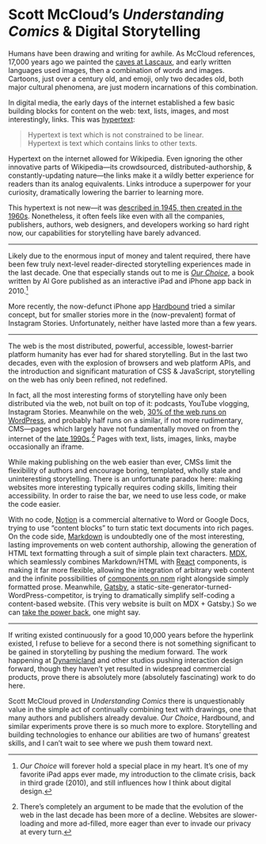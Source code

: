 # Scott McCloud’s _Understanding Comics_ & Digital Storytelling

Humans have been drawing and writing for awhile. As McCloud references, 17,000 years ago we painted the [caves at Lascaux](https://en.wikipedia.org/wiki/Lascaux), and early written languages used images, then a combination of words and images. Cartoons, just over a century old, and emoji, only two decades old, both major cultural phenomena, are just modern incarnations of this combination.

In digital media, the early days of the internet established a few basic building blocks for content on the web: text, lists, images, and most interestingly, links. This was [hypertext](https://www.w3.org/WhatIs.html):

> Hypertext is text which is not constrained to be linear.  
> Hypertext is text which contains links to other texts.

Hypertext on the internet allowed for Wikipedia. Even ignoring the other innovative parts of Wikipedia—its crowdsourced, distributed-authorship, & constantly-updating nature—the links make it a wildly better experience for readers than its analog equivalents. Links introduce a superpower for your curiosity, dramatically lowering the barrier to learning more.

This hypertext is not new—it was [described in 1945, then created in the 1960s](https://www.w3.org/History.html). Nonetheless, it often feels like even with all the companies, publishers, authors, web designers, and developers working so hard right now, our capabilities for storytelling have barely advanced.

---

Likely due to the enormous input of money and talent required, there have been few truly next-level reader-directed storytelling experiences made in the last decade. One that especially stands out to me is [_Our Choice_](http://pushpoppress.com/ourchoice/), a book written by Al Gore published as an interactive iPad and iPhone app back in 2010.[^1]

[^1]: _Our Choice_ will forever hold a special place in my heart. It’s one of my favorite iPad apps ever made, my introduction to the climate crisis, back in third grade (2010), and still influences how I think about digital design.

<YouTube id="LV-RvzXGH2Y" />

More recently, the now-defunct iPhone app [Hardbound](https://medium.com/hardbound-co/introducing-hardbound-10e547b2c67f) tried a similar concept, but for smaller stories more in the (now-prevalent) format of Instagram Stories. Unfortunately, neither have lasted more than a few years.

---

The web is the most distributed, powerful, accessible, lowest-barrier platform humanity has ever had for shared storytelling. But in the last two decades, even with the explosion of browsers and web platform APIs, and the introduction and significant maturation of CSS & JavaScript, storytelling on the web has only been refined, not redefined.

In fact, all the most interesting forms of storytelling have only been distributed via the web, not built on top of it: podcasts, YouTube vlogging, Instagram Stories. Meanwhile on the web, [30% of the web runs on WordPress](https://venturebeat.com/2018/03/05/wordpress-now-powers-30-of-websites/), and probably half runs on a similar, if not more rudimentary, CMS—pages which largely have not fundamentally moved on from the internet of the [late 1990s](https://youtu.be/6-v1b9waHWY).[^2] Pages with text, lists, images, links, maybe occasionally an iframe.

[^2]: There’s completely an argument to be made that the evolution of the web in the last decade has been more of a decline. Websites are slower-loading and more ad-filled, more eager than ever to invade our privacy at every turn.

While making publishing on the web easier than ever, CMSs limit the flexibility of authors and encourage boring, templated, wholly stale and uninteresting storytelling. There is an unfortunate paradox here: making websites more interesting typically requires coding skills, limiting their accessibility. In order to raise the bar, we need to use less code, or make the code easier.

With no code, [Notion](https://www.notion.so/) is a commercial alternative to Word or Google Docs, trying to use “content blocks” to turn static text documents into rich pages. On the code side, [Markdown](https://daringfireball.net/projects/markdown/) is undoubtedly one of the most interesting, lasting improvements on web content authorship, allowing the generation of HTML text formatting through a suit of simple plain text characters. [MDX](https://mdxjs.com), which seamlessly combines Markdown/HTML with [React](https://reactjs.org) components, is making it far more flexible, allowing the integration of arbitrary web content and the infinite possibilities of [components on npm](https://www.npmjs.com/search?q=keywords:react) right alongside simply formatted prose. Meanwhile, [Gatsby](https://www.gatsbyjs.org), a static-site-generator-turned-WordPress-competitor, is trying to dramatically simplify self-coding a content-based website. (This very website is built on MDX + Gatsby.) So we can [take the power back](https://ia.net/topics/take-the-power-back), one might say.

---

If writing existed continuously for a good 10,000 years before the hyperlink existed, I refuse to believe for a second there is not something significant to be gained in storytelling by pushing the medium forward. The work happening at [Dynamicland](https://dynamicland.org) and other studios pushing interaction design forward, though they haven’t yet resulted in widespread commercial products, prove there is absolutely more (absolutely fascinating) work to do here.

Scott McCloud proved in _Understanding Comics_ there is unquestionably value in the simple act of continually combining text with drawings, one that many authors and publishers already devalue. _Our Choice_, Hardbound, and similar experiments prove there is so much more to explore. Storytelling and building technologies to enhance our abilities are two of humans’ greatest skills, and I can’t wait to see where we push them toward next.
